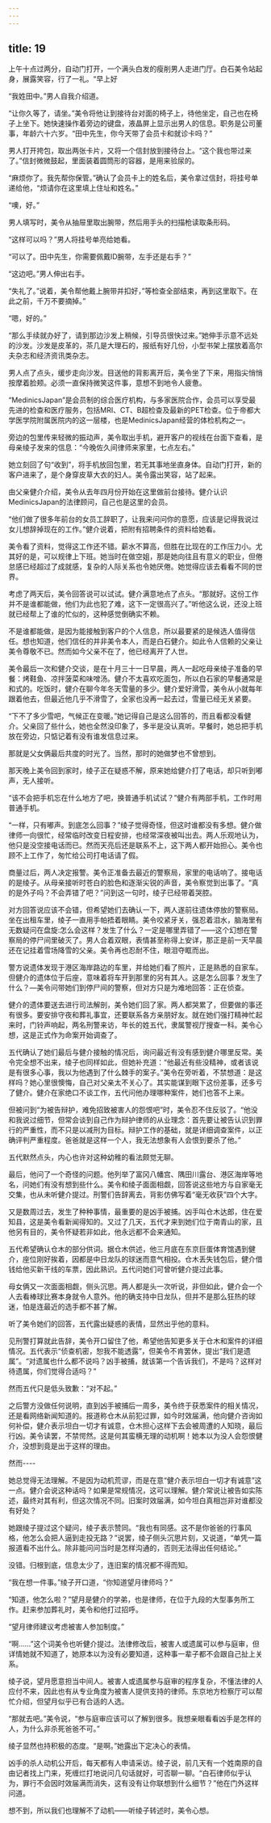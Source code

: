 ```yaml
---
---
---
```

title: 19
---

上午十点过两分，自动门打开，一个满头白发的瘦削男人走进门厅。白石美令站起身，展露笑容，行了一礼。“早上好

“我姓田中。”男人自我介绍道。

“让你久等了，请坐。”美令将他让到接待台对面的椅子上，待他坐定，自己也在椅子上坐下。她快速操作着旁边的键盘，液晶屏上显示出男人的信息。职务是公司董事，年龄六十六岁。“田中先生，你今天带了会员卡和就诊卡吗？”

男人打开挎包，取出两张卡片，又将一个信封放到接待台上。“这个我也带过来了。”信封微微鼓起，里面装着圆筒形的容器，是用来验尿的。

“麻烦你了。我先帮你保管。”确认了会员卡上的姓名后，美令拿过信封，将挂号单递给他，“烦请你在这里填上住址和姓名。”

“噢，好。”

男人填写时，美令从抽屉里取出腕带，然后用手头的扫描枪读取条形码。

“这样可以吗？”男人将挂号单亮给她看。

“可以了。田中先生，你需要佩戴ID腕带，左手还是右手？”

“这边吧。”男人伸出右手。

“失礼了。”说着，美令帮他戴上腕带并扣好，”等检查全部结束，再到这里取下。在此之前，千万不要摘掉。”

“嗯，好的。”

“那么手续就办好了，请到那边沙发上稍候，引导员很快过来。”她伸手示意不远处的沙发。沙发是皮革的，茶几是大理石的，报纸有好几份，小型书架上摆放着高尔夫杂志和经济资讯类杂志。

男人点了点头，缓步走向沙发。目送他的背影离开后，美令坐了下来，用指尖悄悄按摩着脸颊。必须一直保持微笑这件事，意想不到地令人疲惫。

“MedinicsJapan”是会员制的综合医疗机构，与多家医院合作，会员可以享受最先进的检查和医疗服务，包括MRI、CT、B超检查及最新的PET检查。位于帝都大学医学院附属医院内的这一层楼，也是MedinicsJapan经营的体检机构之一。

旁边的包里传来轻微的振动声，美令取出手机，避开客户的视线在台面下查看，是母亲绫子发来的信息：“今晚佐久间律师来家里，七点左右。”

她立刻回了句“收到”，将手机放回包里，若无其事地坐直身体。自动门打开，新的客户进来了，是个身穿皮草大衣的妇人。美令露出笑容，站了起来。

由父亲健介介绍，美令从去年四月份开始在这里做前台接待。健介认识MedinicsJapan的法律顾问，自己也是这里的会员。

“他们做了很多年前台的女员工辞职了，让我来问问你的意愿，应该是记得我说过女儿想辞掉现在的工作。”健介说着，把附有招聘条件的资料给她看。

美令看了资料，觉得这工作还不错。薪水不算高，但胜在比现在的工作压力小。尤其好的是，可以规律上下班。她当时在做空姐，那是她向往且有意义的职业，但倦怠感已经超过了成就感，复杂的人际关系也令她厌倦。她觉得应该去看看不同的世界。

考虑了两天后，美令回答说可以试试。健介满意地点了点头。“那就好。这份工作并不是谁都能做，他们为此也犯了难，这下一定很高兴了。”听他这么说，还没上班就已经帮上了谁的忙似的，这种感觉倒确实不赖。

不是谁都能做，是因为能接触到客户的个人信息，所以最要紧的是候选人值得信任。想也知道，他们信任的并非美令本人，而是白石健介。如此令人信赖的父亲让美令尊敬不已。然而如今父亲不在了，他已经离开了人世。

美令最后一次和健介交谈，是在十月三十一日早晨，两人一起吃母亲绫子准备的早餐：烤鞋鱼、凉拌菠菜和味噌汤。健介不太喜欢吃面包，所以白石家的早餐通常是和式的。吃饭时，健介在聊今年冬天雪量的多少。健介爱好滑雪，美令从小就每年跟着他去，但最近他几乎不滑雪了，全家也没再一起去过，雪量已经无关紧要。

“下不了多少雪吧，气候正在变暖。”她记得自己是这么回答的，而且看都没看健介。父亲回了些什么，她也全然没印象了，多半是没认真听。早餐时，她总把手机放在旁边，只惦记着有没有谁发信息过来。

那就是父女俩最后共度的时光了。当然，那时的她做梦也不曾想到。

那天晚上美令回到家时，绫子正在疑惑不解，原来她给健介打了电话，却只听到嘟声，无人接听。

“该不会把手机忘在什么地方了吧，换普通手机试试？”健介有两部手机，工作时用普通手机。

“一样，只有嘟声。到底怎么回事？”绫子觉得奇怪，但这时谁都没有多想。健介做律师一向很忙，经常临时改变日程安排，也经常深夜被叫出去。两人乐观地认为，他只是没空接电话而已。然而天亮后还是联系不上，这下两人都开始担心。美令也顾不上工作了，匆忙给公司打电话请了假。

商量过后，两人决定报警。美令正准备去最近的警察局，家里的电话响了。接电话的是绫子。从母亲接听时苍白的脸色和逐渐尖锐的声音，美令察觉到出事了。“真的是外子吗？不会弄错了吧？”问到这一句时，绫子已经带着哭腔。

对方回答说应该不会错，但希望她们去确认一下，两人遂前往遗体停放的警察局。坐在出租车里，绫子一直用手帕捂着眼睛。美令咬紧牙关，强忍着泪水，脑海里有无数疑问在盘旋:怎么会这样？发生了什么？一定是哪里弄错了——这个幻想在警察局的停尸间里破灭了。男人合着双眼，表情甚至称得上安详，那正是前一天早晨还在记挂着雪场降雪的父亲。美令再也忍耐不住，眼泪夺眶而出。

警方说遗体发现于港区海岸路边的车里，并给她们看了照片，正是熟悉的自家车。但健介的遗体位于后座，意味着将车开到那里的另有其人。这是怎么回事？发生了什么？—美令问带她们到停尸间的警察，但对方只是为难地回答：正在侦查。

健介的遗体要送去进行司法解剖，美令她们回了家。两人都哭累了，但要做的事还有很多。要安排守夜和葬礼事宜，还要联系各方亲朋好友。就在她们强打精神忙起来时，门铃声响起，两名刑警来访，年长的姓五代，隶属警视厅搜查一科。美令心想，这是正式作为命案开始调查了。

五代确认了她们最后与健介接触的情况后，询问最近有没有感到健介哪里反常。美令完全想不出来，绫子也同样如此，但她补充道：“他最近有些没精神，或者该说是有很多心事，我以为他遇到了什么棘手的案子。”美令在旁听着，不禁想道：是这样吗？她心里很懊悔，自己对父亲太不关心了。其实能谋到眼下这份差事，还多亏了健介。健介在家绝口不谈工作，五代问他办理哪种案件，她们也答不上来。

但被问到“为被告辩护，难免招致被害人的怨恨吧”时，美令忍不住反驳了。“他没和我说过细节，但常会谈到自己作为辩护律师的从业理念：首先要让被告认识到罪行的严重性，而不只是以减刑为目标。辩护工作的基础，就是详细调查案件，以正确评判严重程度。爸爸就是这样一个人，我无法想象有人会恨到要杀了他。”

五代默然点头，内心也许对这种幼稚的看法颇觉无聊。

最后，他问了一个奇怪的问题。他列举了富冈八幡宫、隅田川露台、港区海岸等地名，问她们有没有想到些什么。美令和绫子面面相觑，回答说这些地方与自家毫无交集，也从未听健介提过。刑警们告辞离去，背影仿佛写着“毫无收获”四个大字。

又是数周过去，发生了种种事情，最重要的是凶手被捕。凶手叫仓木达郎，住在爱知县，这是美令看新闻得知的。又过了几天，五代才来到她们位于南青山的家，且他另有目的，美令怀疑若非如此，他永远都不会来通知。

五代希望确认仓木的部分供词。据仓木供述，他三月底在东京巨蛋体育馆遇到健介，座位刚好挨着，因都是中日龙队的球迷而意气相投。仓木丢失钱包后，健介借钱给他买新干线的车票，因此熟识。五代问她们可曾听健介提过此事。

母女俩又一次面面相觑，侧头沉思。两人都是头一次听说，非但如此，健介会一个人去看棒球比赛本身就令人意外。他的确支持中日龙队，但并不是那么狂热的球迷，怕是连最近的选手都不甚了解。

听了美令她们的回答，五代露出疑惑的表情，显然出乎他的意料。

见刑警打算就此告辞，美令开口留住了他，希望他告知更多关于仓木和案件的详细情况。五代表示“侦查机密，恕我不能透露”，但美令不肯罢休，提出“我们是遗属”。“对遗属也什么都不说吗？凶手被捕，就该第一个告诉我们，不是吗？这样对待遗属，你们觉得合适吗？”

然而五代只是低头致歉：“对不起。”

之后警方没做任何说明，直到凶手被捕后一周多，美令终于获悉案件的相关情况，还是看网络新闻知道的。报道称仓木从前犯过罪，如今时效届满，他向健介咨询如何补偿，健介表示坦白一切才有诚意，仓木担心这样下去会被周遭的人知晓，最后行凶。美令读罢，不禁愕然。这是何其蛮横无理的动机啊！她本以为没人会怨恨健介，没想到竟是出于这样的理由。

然而----

她总觉得无法理解。不是因为动机荒谬，而是在意“健介表示坦白一切才有诚意”这一点。健介会说这种话吗？如果是常规情况，这可以理解。健介常说让被告如实陈述，最终对其有利，但这次情况不同。旧案时效届满，如今坦白真相岂非对谁都没有好处？

她跟绫子提过这个疑问，绫子表示赞同。“我也有同感。这不是你爸爸的行事风格，他怎么会把人逼到走投无路？”说罢，绫子侧头沉思片刻，又说道，“单凭一篇报道看不出什么。除非能问问当时是怎样沟通的，否则无法得出任何结论。”

没错。归根到底，信息太少了，连旧案的情况都不得而知。

“我在想一件事。”绫子开口道，“你知道望月律师吗？”

“知道，他怎么啦？”望月是健介的学弟，也是律师，在位于九段的大型事务所工作。赶来参加葬礼时，美令和他打过招呼。

“望月律师建议考虑被害人参加制度。”

“啊……”这个词美令也听健介提过。法律修改后，被害人或遗属可以参与庭审，但详情她就不知道了，她原本以为没有必要知道，这种事一辈子都不会跟自己扯上关系。

绫子说，望月愿意担当中间人。被害人或遗属参与庭审的程序复杂，不懂法律的人应付不来，因此也有从专业角度为被害人提供支持的律师。东京地方检察厅可以帮忙介绍，但望月似乎已有合适的人选。

“那就去吧。”美令说，“参与庭审应该可以了解到很多。我想亲眼看看凶手是怎样的人，为什么非杀死爸爸不可。”

绫子显然也持积极的态度。“是啊。”她露出下定决心的表情。

凶手的杀人动机公开后，每天都有人申请采访。绫子说，前几天有一个姓南原的自由记者找上门来，死缠烂打地说问几句话就好，可否聊一聊。“白石律师似乎认为，罪行不会因时效届满而消失，这有没有让你联想到什么细节？”他在门外这样问道。

想不到，所以我们也理解不了动机——听绫子转述时，美令心想。